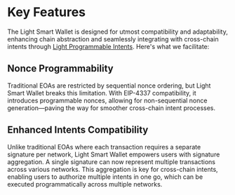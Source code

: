 # Key Features

The Light Smart Wallet is designed for utmost compatibility and adaptability, enhancing chain abstraction and seamlessly integrating with cross-chain intents through [Light Programmable Intents](/light-programmable-intents).
Here's what we facilitate:

## Nonce Programmability

Traditional EOAs are restricted by sequential nonce ordering, but Light Smart Wallet breaks this limitation.
With EIP-4337 compatibility, it introduces programmable nonces, allowing for non-sequential nonce generation—paving the way for smoother cross-chain intent processes.

## Enhanced Intents Compatibility

Unlike traditional EOAs where each transaction requires a separate signature per network, Light Smart Wallet empowers users with signature aggregation.
A single signature can now represent multiple transactions across various networks.
This aggregation is key for cross-chain intents, enabling users to authorize multiple intents in one go, which can be executed programmatically across multiple networks.
